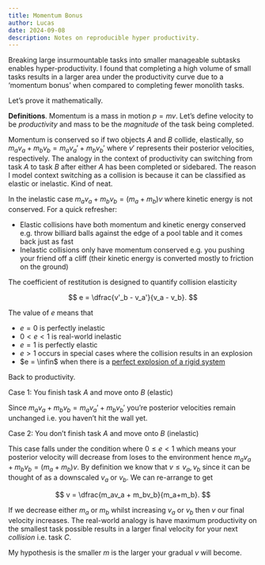 ```yaml
---
title: Momentum Bonus
author: Lucas
date: 2024-09-08
description: Notes on reproducible hyper productivity.
---
```


Breaking large insurmountable tasks into smaller manageable subtasks enables hyper-productivity. I found that completing a high volume of small tasks results in a larger area under the productivity curve due to a ‘momentum bonus’ when compared to completing fewer monolith tasks.

Let’s prove it mathematically. 

**Definitions**. Momentum is a mass in motion $p=mv$. Let’s define velocity to be *productivity* and mass to be the *magnitude* of the task being completed.

Momentum is conserved so if two objects $A$ and $B$ collide, elastically, so $m_av_a + m_bv_b = m_av_a' + m_bv_b'$ where  $v'$ represents their posterior velocities, respectively. The analogy in the context of productivity can switching from task $A$ to task $B$ after either $A$ has been completed or sidebared. The reason I model context switching as a collision is because it can be classified as elastic or inelastic. Kind of neat.

In the inelastic case $m_av_a + m_bv_b = (m_a+m_b)v$ where kinetic energy is not conserved. For a quick refresher:

- Elastic collisions have both momentum and kinetic energy conserved e.g. throw billiard balls against the edge of a pool table and it comes back just as fast
- Inelastic collisions only have momentum conserved e.g. you pushing your friend off a cliff (their kinetic energy is converted mostly to friction on the ground)

The coefficient of restitution is designed to quantify collision elasticity

$$
e = \dfrac{v'_b - v_a'}{v_a - v_b}.
$$

The value of $e$  means that

- $e= 0$ is perfectly inelastic
- $0< e < 1$ is real-world inelastic
- $e = 1$ is perfectly elastic
- $e > 1$ occurs in special cases where the collision results in an explosion
- $e = \infin$ when there is a [perfect explosion of a rigid system](https://en.wikipedia.org/wiki/Coefficient_of_restitution)

Back to productivity.

Case 1: You finish task $A$ and move onto $B$ (elastic)

Since $m_av_a + m_bv_b = m_av_a' + m_bv_b'$ you’re posterior velocities remain unchanged i.e. you haven’t hit the wall yet.

Case 2: You don’t finish task $A$ and move onto $B$ (inelastic)

This case falls under the condition where $0\le e < 1$ which means your posterior velocity will decrease from loses to the environment hence $m_av_a + m_bv_b = (m_a+m_b)v$. By definition we know that $v \le v_a, v_b$ since it can be thought of as a downscaled $v_a$ or $v_b$. We can re-arrange to get 

$$
v = \dfrac{m_av_a + m_bv_b}{m_a+m_b}.
$$

If we decrease either $m_a$ or $m_b$ whilst increasing $v_a$ or $v_b$ then $v$ our final velocity increases. The real-world analogy is have maximum productivity on the smallest task possible results in a larger final velocity for your next *collision* i.e. task $C$.

My hypothesis is the smaller $m$ is the larger your gradual $v$ will become.